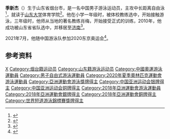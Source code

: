 {{NoteTA|G1=Aquatics}}
{{Infobox swimmer
| name           = 季新杰
| image          = 
| caption        = 
| fullname       = 
| nationality    = 
| strokes        = [[自由泳|自由泳]]
| club           = 
| collegeteam    = 
| birth_date     = {{birth date and age|1997|10|27|df=yes}}
| birth_place    = {{CHN}}[[山东省|山东省]][[烟台市|烟台市]]
| death_date     = 
| death_place    = 
| height         = 
| weight         = 
| medaltemplates = 
{{MedalSport|男子[[游泳|游泳]]}}
{{MedalCountry|{{CHN}}}}
{{MedalCompetition|[[世界短池游泳锦标赛|世界短池游泳锦标赛]]}}
{{MedalBronze|[[2018年世界短道游泳錦標賽|2018 杭州]]|4×200米自由泳接力}}
{{MedalCompetition|[[亚洲运动会|亚洲运动会]]}}
{{MedalSilver|[[2018年亚洲运动会|2018 雅加达]]|[[2018年亚洲运动会游泳比赛|4×100米自由泳接力]]}}
{{MedalSilver|2018 雅加达|4×200米自由泳接力}}
{{MedalBronze|2018 雅加达|200米自由泳}}
{{MedalBronze|2018 雅加达|1500米自由泳}}
{{MedalCompetition|[[世界军人运动会|世界军人运动会]]}}
{{MedalGold|[[2019年世界军人运动会|2019 武汉]]|200米自由泳}}
{{MedalGold|2019 武汉|400米自由泳}}
{{MedalGold|2019 武汉|800米自由泳}}
{{MedalGold|2019 武汉|4×200米自由泳接力}}
{{MedalSilver|2019 武汉|4×100米自由泳接力}}
{{MedalBronze|2019 武汉|1500米自由泳}}
| show-medals    = yes
}}
'''季新杰'''（{{bd|1997年|10月27日||}}）生于山东省烟台市，是一名中国男子游泳运动员，主攻中长距离自由泳<ref>{{cite web|url=http://www.jiaodong.net/news/system/2017/09/13/013510536.shtml|title=访游泳小将季新杰：烟台大男孩五次“较劲”孙杨|publisher=胶东在线|date=2017-09-13|accessdate=2020-07-16|archiveurl=https://archive.today/20200716051814/http://www.jiaodong.net/news/system/2017/09/13/013510536.shtml|archivedate=2020-07-16|dead-url=no}}</ref>，就读于[[山东大学|山东大学]]体育学院<ref>{{cite web|url=https://www.view.sdu.edu.cn/info/1316/118865.htm|title=季新杰：风浪里少年奋行|publisher=山东大学|date=2019-05-29|accessdate=2020-07-16|archiveurl=https://archive.today/20200716053146/https://www.view.sdu.edu.cn/info/1316/118865.htm|archivedate=2020-07-16|dead-url=no}}</ref>。他在小学一年级时，被体校教练选中，开始接触游泳，三年级时，他师从当地的著名教练肖梅，开始接受正式的训练，2010年，他成功被山东省省队选中，并移居至[[济南|济南]]<ref>{{cite web|url=http://news.shm.com.cn/2017-09/13/content_4651596.htm|title=烟台游泳小将季新杰勇夺全运会五银获得孙杨点赞|publisher=水母网|date=2017-09-13|accessdate=2020-07-16|archiveurl=https://archive.today/20200716054308/http://news.shm.com.cn/2017-09/13/content_4651596.htm|archivedate=2020-07-16|dead-url=no}}</ref>。

2021年7月，他随中国游泳队参加2020东京奥运会<ref>{{Cite web|title=第32届夏季奥运会中国体育代表团名单公布|url=http://www.xinhuanet.com/sports/2021-07/14/c_1127655241.htm|date=2021-07-14|access-date=2021-07-25|work=新华网|archive-date=2021-07-25|archive-url=https://web.archive.org/web/20210725135146/http://www.xinhuanet.com/sports/2021-07/14/c_1127655241.htm|dead-url=no}}</ref>。

==参考资料==
{{reflist|3}}
{{DEFAULTSORT:Ji, Xinjie}}
[[Category:季姓|X]]
[[Category:烟台籍运动员|Category:烟台籍运动员]]
[[Category:山东籍游泳运动员|Category:山东籍游泳运动员]]
[[Category:中國奧運游泳運動員|Category:中國奧運游泳運動員]]
[[Category:男子自由式游泳運動員|Category:男子自由式游泳運動員]]
[[Category:2020年夏季奧林匹克運動會游泳運動員|Category:2020年夏季奧林匹克運動會游泳運動員]]
[[Category:亞洲運動會游泳獎牌得主|Category:亞洲運動會游泳獎牌得主]]
[[Category:中国亚洲运动会银牌得主|Category:中国亚洲运动会银牌得主]]
[[Category:中国亚洲运动会铜牌得主|Category:中国亚洲运动会铜牌得主]]
[[Category:2018年亞洲運動會游泳運動員|Category:2018年亞洲運動會游泳運動員]]
[[Category:2018年亞洲運動會銀牌得主|Category:2018年亞洲運動會銀牌得主]]
[[Category:2018年亞洲運動會銅牌得主|Category:2018年亞洲運動會銅牌得主]]
[[Category:世界短道游泳錦標賽獎牌得主|Category:世界短道游泳錦標賽獎牌得主]]